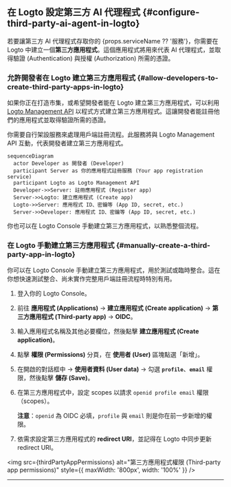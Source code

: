 
## 在 Logto 設定第三方 AI 代理程式 \{#configure-third-party-ai-agent-in-logto}

若要讓第三方 AI 代理程式存取你的 {props.serviceName ?? '服務'}，你需要在 Logto 中建立一個**第三方應用程式**。這個應用程式將用來代表 AI 代理程式，並取得驗證 (Authentication) 與授權 (Authorization) 所需的憑證。

### 允許開發者在 Logto 建立第三方應用程式 \{#allow-developers-to-create-third-party-apps-in-logto}

如果你正在打造市集，或希望開發者能在 Logto 建立第三方應用程式，可以利用 [Logto Management API](/integrate-logto/interact-with-management-api) 以程式方式建立第三方應用程式。這讓開發者能註冊他們的應用程式並取得驗證所需的憑證。

你需要自行架設服務來處理用戶端註冊流程。此服務將與 Logto Management API 互動，代表開發者建立第三方應用程式。

```mermaid
sequenceDiagram
  actor Developer as 開發者 (Developer)
  participant Server as 你的應用程式註冊服務 (Your app registration service)
  participant Logto as Logto Management API
  Developer->>Server: 註冊應用程式 (Register app)
  Server->>Logto: 建立應用程式 (Create app)
  Logto->>Server: 應用程式 ID、密鑰等 (App ID, secret, etc.)
  Server->>Developer: 應用程式 ID、密鑰等 (App ID, secret, etc.)
```

你也可以在 Logto Console 手動建立第三方應用程式，以熟悉整個流程。

### 在 Logto 手動建立第三方應用程式 \{#manually-create-a-third-party-app-in-logto}

你可以在 Logto Console 手動建立第三方應用程式，用於測試或臨時整合。這在你想快速測試整合、尚未實作完整用戶端註冊流程時特別有用。

1. 登入你的 Logto Console。
2. 前往 <CloudLink to="/applications">**應用程式 (Applications)**</CloudLink> → **建立應用程式 (Create application)** → **第三方應用程式 (Third-party app)** -> **OIDC**。
3. 輸入應用程式名稱及其他必要欄位，然後點擊 **建立應用程式 (Create application)**。
4. 點擊 **權限 (Permissions)** 分頁，在 **使用者 (User)** 區塊點選「新增」。
5. 在開啟的對話框中 -> **使用者資料 (User data)** -> 勾選 **`profile`**、**`email`** 權限，然後點擊 **儲存 (Save)**。
6. 在第三方應用程式中，設定 scopes 以請求 `openid profile email` 權限（scopes）。

   **注意**：`openid` 為 OIDC 必填，`profile` 與 `email` 則是你在前一步新增的權限。

7. 依需求設定第三方應用程式的 **redirect URI**，並記得在 Logto 中同步更新 redirect URI。

<img
  src={thirdPartyAppPermissions}
  alt="第三方應用程式權限 (Third-party app permissions)"
  style={{ maxWidth: '800px', width: '100%' }}
/>

---

<QuickStartsReference />
